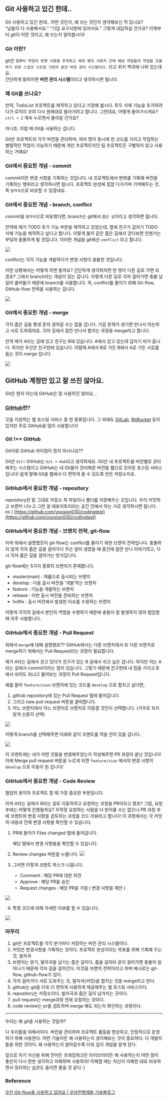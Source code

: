 ## Git 사용하고 있긴 한데..

Git 사용하고 있긴 한데.. 어떤 것인지, 왜 쓰는 것인지 생각해보신 적 있나요?  
“남들이 다 사용해서요.” “기업 요구사항에 있어서요.” 그렇게 대답하실 건가요? 이제부터 git이 어떤 것이고, 왜 쓰는지 알아봅시다!

### Git 이란?

git은 `컴퓨터 파일의 변경 사항을 추적하고 여려 명의 사용자 간에 해당 파일들의 작업을 조율하기 위한 스냅샷 스트림 기반의 분산 버전 관리 시스템이다.` 라고 위키 백과에 나와 있는데요.  
간단하게 말하자면 <strong>버전 관리 시스템</strong>이라고 생각하시면 됩니다.

### 왜 Git을 쓰나요?

만약, TodoList 프로젝트를 제작하고 있다고 가정해 봅시다.
투두 삭제 기능을 추가하려다가 로직이 꼬여 다시 원래대로 돌아가려고 합니다. 그런데요, 어떻게 돌아가시게요? `ctrl + Z` 계속 누르면서 돌아갈 건가요?

아니죠. 이럴 때 Git을 사용하는 겁니다.

Git은 프로젝트의 각각 버전을 관리하며, 여러 명이 동시에 한 코드를 가지고 작업하는 병렬적인 작업이 가능하기 때문에 개인 프로젝트이던 팀 프로젝트든 구별하지 않고 사용하는 거예요!

### Git에서 중요한 개념 - commit

commit이란 변경 사항을 기록하는 것입니다. 내 프로젝트에서 변화를 기록해 버전을 기록하는 행위라고 생각하시면 됩니다. 프로젝트 완성에 점점 다가가며 기억해두는 것, 즉 `발자국`으로 비유할 수 있겠네요.

### Git에서 중요한 개념 - branch, conflict

commit을 `발자국`으로 비유했다면, branch는 git에서 `좁은 길`이라고 생각하면 됩니다.

만약에 제가 TODO 추가 기능 부분을 제작하고 있었는데, 옆에 친구가 갑자기 TODO 삭제 기능을 제작하고 싶다고 합니다. 이렇게 둘이 같은 좁은 길에서 걷다보면 언젠가는 부딪혀 충돌하게 될 것입니다.
이러한 개념을 git에선 `conflict` 라고 합니다.

![](https://velog.velcdn.com/images/yoosion030/post/4eeda5c8-c941-40e6-a8e6-655c067e94c2/image.png)

conflict는 각각 기능을 개발하다가 변경 사항이 충돌한 것입니다.

이런 상황에서는 어떻게 하면 될까요? 간단하게 생각하자면 한 명이 다른 길로 가면 되겠죠?
그래서 branch라는 개념이 있는 겁니다. 이렇게 다른 길로 각자 걸어가면 충돌 날 일이 줄어들기 때문에 branch를 사용합니다. 즉, conflict를 줄이기 위해 Git-flow, GitHub-flow 전략을 사용하는 겁니다.

![](https://velog.velcdn.com/images/yoosion030/post/7282ef09-e30d-451c-a593-f5ab2c4af1a7/image.png)

### Git에서 중요한 개념 - merge

각자 좁은 길을 평생 혼자 걸어갈 수는 없을 겁니다. 가끔 문제가 생기면 만나서 의논하고 서로 도와줘야죠. 각자 길에서 잠깐 만나서 합치는 과정을 merge라고 합니다.

만약 제가 A라는 길에 있고 친구는 B에 있습니다. A에서 걷고 있는데 갑자기 비가 옵니다.
하지만 우산은 친구한테 있습니다. 이럴때 A에서 B로 가든 B에서 A로 가든 서로를 돕는 것이 merge 입니다.

![](https://velog.velcdn.com/images/yoosion030/post/b4356bb7-acdd-40f7-b491-c1e9b75cd4cd/image.png)

## GitHub 계정만 있고 잘 쓰진 않아요.

Git은 뭔지 아는데 GitHub은 잘 사용하진 않아요…

### [GitHub](https://github.com/)란?

깃을 지원하는 웹 호스팅 서비스 중 한 종류입니다. 그 외에도 [GitLab](https://about.gitlab.com/), [BitBucket](https://bitbucket.org/) 등이 있지만 주로 GitHub을 많이 사용합니다!

### Git !== GitHub

Git이랑 GitHub 차이점이 뭔지 아시나요??

Git은 `Git!` GitHub는 `Git + Hub`라고 생각하세요. Git은 내 프로젝트를 버전별로 관리해주는 시스템이고 GitHub는 내 Git들이 관리해준 버전을 웹으로 모아둔 호스팅 서비스입니다! 쉽게 말해 Git을 웹에서 더 편하게 쓸 수 있도록 만든 저장소이죠.

### GitHub에서 중요한 개념 - repository

repository란 말 그대로 저장소 즉 파일이나 폴더를 저장해두는 곳입니다. 우리 커밋하고 브랜치 나누고 그런 걸 레포지토리라는 공간 안에서 하는 거로 생각하시면 됩니다.
ex ) [https://github.com/yoosion030/codingtest](https://github.com/yoosion030/codingtest)

### GitHub에서 중요한 개념 - 브랜치 전략, git-flow

아까 위에서 설명했듯이 git-flow는 conflict를 줄이기 위한 브랜치 전략입니다. 충돌하지 않게 각자 좁은 길을 걸어가다 무슨 일이 생겼을 때 중간에 잠깐 만나 이야기하고, 다시 각자 좁은 길을 걸어가는 방식입니다.

git-flow에는 5가지 종류의 브랜치가 존재합니다.

- master(main) : 제품으로 출시되는 브랜치
- develop : 다음 출시 버전을 ‘개발’하는 브랜치
- feature : 기능을 개발하는 브랜치
- release : 이번 출시 버전을 준비하는 브랜치
- hotfix : 출시 버전에서 발생한 이슈를 수정하는 브랜치

이렇게 각각의 길에서 본인의 역할을 수행하기 때문에 충돌이 잘 발생하지 않아 협업할 때 자주 사용합니다.

### GitHub에서 중요한 개념 - Pull Request

위에서 `merge`에 대해 설명했죠?? GitHub에서는 다른 브랜치에서 또 다른 브랜치로 merge하기 위해서는 Pull Request라는 과정이 필요합니다.

제가 A라는 길에서 걷고 있다가 친구가 있는 B 길에서 쉬고 싶은 겁니다. 하지만 저는 A라는 길에서 commit이라는 짐이 있습니다. 그렇기 때문에 친구한테 내 짐을 가지고 B에서 쉬어도 되냐고 물어보는 과정이 Pull Request입니다.

예를 들어 `feature/sion` 브랜치에 있는 코드를 `develop` 으로 합치고 싶다면,

1. github repository에 있는 Pull Request 탭에 들어갑니다.
2. 그러고 new pull request 버튼을 클릭합니다.
3. 어느 브랜치에서 어느 브랜치로 브랜치로 이동할 것인지 선택합니다. (거꾸로 되지 않게 신중히 선택)

![](https://velog.velcdn.com/images/yoosion030/post/604b41f7-63c2-4256-8cea-62aeac1edf88/image.png)

이렇게 branch를 선택해주면 아래와 같이 코멘트를 적을 칸이 있을 겁니다.

![](https://velog.velcdn.com/images/yoosion030/post/2647691d-eb85-4544-b62a-3a1e2fa9cab3/image.png)

이 코멘트에는 내가 어떤 것들을 변경해주었는지 작성해주면 PR 과정이 끝난 것입니다! 아래 Merge pull request 버튼을 누르게 되면 `feature/sion` 에서의 변경 사항이 `develop` 으로 이동이 된 겁니다!

### GitHub에서 중요한 개념 - Code Review

협업의 꽃이자 프로젝트 할 때 가장 중요한 부분입니다.

아까 A라는 길에서 B라는 길로 이동하려고 요청하는 과정을 PR이라고 했죠? 그럼, 요청 후에는 어떻게 진행될까요? 무작정 요청하는 사람을 다 받아줄 수는 없으니 PR 과정 후에 코멘트와 변경 사항을 검토하는 과정을 코드 리뷰라고 합니다! 이 과정에서는 각 커밋의 내용과 전체 변경 사항을 확인할 수 있습니다.

1. PR에 들어가 Files changed 탭에 들어갑니다.

   해당 탭에서 변경 사항들을 확인할 수 있습니다.

2. Review changes 버튼을 누릅니다.
   ![](https://velog.velcdn.com/images/yoosion030/post/d048ec90-dcb4-4126-a6d6-df8e2353c20f/image.png)

3. 그러면 이렇게 코멘트 박스가 나옵니다.
   - Comment : 해당 PR에 대한 의견
   - Approve : 해당 PR을 승인
   - Request changes : 해당 PR을 거절 ( 변경 사항을 제안 )

![](https://velog.velcdn.com/images/yoosion030/post/8fe03f41-d71b-4752-a6c1-fb54f571d062/image.png)

4. 특정 코드에 대해 자세한 리뷰를 할 수 있습니다.

![](https://velog.velcdn.com/images/yoosion030/post/ed494c37-6abe-4097-9c9c-ddb10ea5b06b/image.png)

### 마무리

1. git은 프로젝트를 각각 분기마다 저장하는 버전 관리 시스템이다.
2. 커밋은 변경사항을 기록하는 것이다. 프로젝트 완성이라는 목표를 위해 기록해 두는 것, 발자국
3. 브랜치는 분기, 발자국을 남기는 좁은 길이다. 좁을 길이라 같이 걸어가면 충돌이 일어나기 때문에 각자 길을 걸어간다. 이것을 브랜치 전략이라고 하며 예시로는 git-flow, github-flow가 있다.
4. 각자 걸어가다 서로 도와주는 것, 발자국(커밋)을 합치는 것을 merge라고 한다.
5. github는 git을 더욱 더 편하게 사용하게 제공해주는 웹 호스팅 서비스이다.
6. repository는 저장소이다. 발자국과 좁은 길이 남겨지는 곳이다.
7. pull request는 merge과정 전에 요청하는 것이다.
8. code review는 pr을 검토하며 merge 해도 되는지 확인하는 과정이다.

---

우리는 왜 git을 사용하는 것일까?

다 우리들을 위해서이다. 버전을 관리하며 프로젝트 품질을 향상하고, 안정적으로 운영하기 위해 사용한다. 어떤 기술이든 왜 사용하는지 생각해보는 것이 중요하다. 다 개발자들을 위한 것이다. 왜 사용하는지 알아갈수록 더욱 깊이 개념을 알게 된다.

앞으로 자기 자신을 위해 언어든 프레임워크든 라이브러리든 왜 사용하는지 어떤 점이 좋은지 다시 한번 생각하고 이해하며 사용하자! 이해할 때는 자신이 이해한 대로 비유하면서 정리하는 습관도 들이면 좋을 것 같다 :)

### Reference

[우린 Git-flow를 사용하고 있어요 | 우아한형제들 기술블로그](https://techblog.woowahan.com/2553/)

